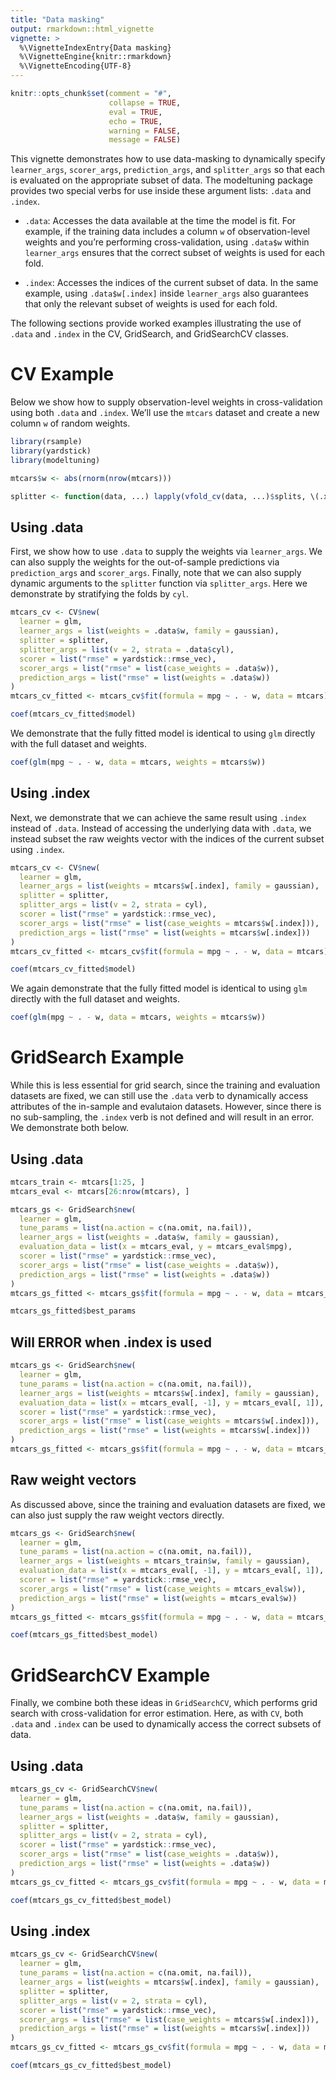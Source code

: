 ```yaml
---
title: "Data masking"
output: rmarkdown::html_vignette
vignette: >
  %\VignetteIndexEntry{Data masking}
  %\VignetteEngine{knitr::rmarkdown}
  %\VignetteEncoding{UTF-8}
---
```


```r
knitr::opts_chunk$set(comment = "#",
                      collapse = TRUE,
                      eval = TRUE,
                      echo = TRUE,
                      warning = FALSE,
                      message = FALSE)
```

This vignette demonstrates how to use data-masking to dynamically specify `learner_args`, `scorer_args`, `prediction_args`, and `splitter_args` so that each is evaluated on the appropriate subset of data. 
The modeltuning package provides two special verbs for use inside these argument lists: `.data` and `.index`.

- `.data`: Accesses the data available at the time the model is fit. For example, if the training data includes a column `w` of observation-level weights and you’re performing cross-validation, using `.data$w` within `learner_args` ensures that the correct subset of weights is used for each fold.

- `.index`: Accesses the indices of the current subset of data. In the same example, using `.data$w[.index]` inside `learner_args` also guarantees that only the relevant subset of weights is used for each fold.

The following sections provide worked examples illustrating the use of `.data` and `.index` in the CV, GridSearch, and GridSearchCV classes.

# CV Example

Below we show how to supply observation-level weights in cross-validation using both
`.data` and `.index`. We'll use the `mtcars` dataset and create a new column `w` of random weights.

```r
library(rsample)
library(yardstick)
library(modeltuning)

mtcars$w <- abs(rnorm(nrow(mtcars)))

splitter <- function(data, ...) lapply(vfold_cv(data, ...)$splits, \(.x) .x$in_id)
```

## Using .data

First, we show how to use `.data` to supply the weights via `learner_args`. We can
also supply the weights for the out-of-sample predictions via `prediction_args` and
`scorer_args`. Finally, note that we can also supply dynamic arguments to the `splitter`
function via `splitter_args`. Here we demonstrate by stratifying the folds by `cyl`.

```r
mtcars_cv <- CV$new(
  learner = glm,
  learner_args = list(weights = .data$w, family = gaussian),
  splitter = splitter,
  splitter_args = list(v = 2, strata = .data$cyl),
  scorer = list("rmse" = yardstick::rmse_vec),
  scorer_args = list("rmse" = list(case_weights = .data$w)),
  prediction_args = list("rmse" = list(weights = .data$w))
)
mtcars_cv_fitted <- mtcars_cv$fit(formula = mpg ~ . - w, data = mtcars)

coef(mtcars_cv_fitted$model)
```

We demonstrate that the fully fitted model is identical to using `glm` directly with the
full dataset and weights.

```r
coef(glm(mpg ~ . - w, data = mtcars, weights = mtcars$w))
```

## Using .index

Next, we demonstrate that we can achieve the same result using `.index` instead of `.data`.
Instead of accessing the underlying data with `.data`, we instead subset the raw weights
vector with the indices of the current subset using `.index`.

```r
mtcars_cv <- CV$new(
  learner = glm,
  learner_args = list(weights = mtcars$w[.index], family = gaussian),
  splitter = splitter,
  splitter_args = list(v = 2, strata = cyl),
  scorer = list("rmse" = yardstick::rmse_vec),
  scorer_args = list("rmse" = list(case_weights = mtcars$w[.index])),
  prediction_args = list("rmse" = list(weights = mtcars$w[.index]))
)
mtcars_cv_fitted <- mtcars_cv$fit(formula = mpg ~ . - w, data = mtcars)

coef(mtcars_cv_fitted$model)
```

We again demonstrate that the fully fitted model is identical to using `glm` directly with the
full dataset and weights.

```r
coef(glm(mpg ~ . - w, data = mtcars, weights = mtcars$w))
```

# GridSearch Example

While this is less essential for grid search, since the training and evaluation datasets are fixed,
we can still use the `.data` verb to dynamically access attributes of the in-sample and evalutaion
datasets. However, since there is no sub-sampling, the `.index` verb is not defined and will result
in an error. We demonstrate both below.

## Using .data

```r
mtcars_train <- mtcars[1:25, ]
mtcars_eval <- mtcars[26:nrow(mtcars), ]

mtcars_gs <- GridSearch$new(
  learner = glm,
  tune_params = list(na.action = c(na.omit, na.fail)),
  learner_args = list(weights = .data$w, family = gaussian),
  evaluation_data = list(x = mtcars_eval, y = mtcars_eval$mpg),
  scorer = list("rmse" = yardstick::rmse_vec),
  scorer_args = list("rmse" = list(case_weights = .data$w)),
  prediction_args = list("rmse" = list(weights = .data$w))
)
mtcars_gs_fitted <- mtcars_gs$fit(formula = mpg ~ . - w, data = mtcars_train)

mtcars_gs_fitted$best_params
```

## Will ERROR when .index is used
```r
mtcars_gs <- GridSearch$new(
  learner = glm,
  tune_params = list(na.action = c(na.omit, na.fail)),
  learner_args = list(weights = mtcars$w[.index], family = gaussian),
  evaluation_data = list(x = mtcars_eval[, -1], y = mtcars_eval[, 1]),
  scorer = list("rmse" = yardstick::rmse_vec),
  scorer_args = list("rmse" = list(case_weights = mtcars$w[.index])),
  prediction_args = list("rmse" = list(weights = mtcars$w[.index]))
)
mtcars_gs_fitted <- mtcars_gs$fit(formula = mpg ~ . - w, data = mtcars_train)
```

## Raw weight vectors

As discussed above, since the training and evaluation datasets are fixed, we can
also just supply the raw weight vectors directly.

```r
mtcars_gs <- GridSearch$new(
  learner = glm,
  tune_params = list(na.action = c(na.omit, na.fail)),
  learner_args = list(weights = mtcars_train$w, family = gaussian),
  evaluation_data = list(x = mtcars_eval[, -1], y = mtcars_eval[, 1]),
  scorer = list("rmse" = yardstick::rmse_vec),
  scorer_args = list("rmse" = list(case_weights = mtcars_eval$w)),
  prediction_args = list("rmse" = list(weights = mtcars_eval$w))
)
mtcars_gs_fitted <- mtcars_gs$fit(formula = mpg ~ . - w, data = mtcars_train)

coef(mtcars_gs_fitted$best_model)
```

# GridSearchCV Example

Finally, we combine both these ideas in `GridSearchCV`, which performs grid search
with cross-validation for error estimation. Here, as with `CV`, both `.data` and
`.index` can be used to dynamically access the correct subsets of data.

## Using .data

```r
mtcars_gs_cv <- GridSearchCV$new(
  learner = glm,
  tune_params = list(na.action = c(na.omit, na.fail)),
  learner_args = list(weights = .data$w, family = gaussian),
  splitter = splitter,
  splitter_args = list(v = 2, strata = cyl),
  scorer = list("rmse" = yardstick::rmse_vec),
  scorer_args = list("rmse" = list(case_weights = .data$w)),
  prediction_args = list("rmse" = list(weights = .data$w))
)
mtcars_gs_cv_fitted <- mtcars_gs_cv$fit(formula = mpg ~ . - w, data = mtcars)

coef(mtcars_gs_cv_fitted$best_model)
```

## Using .index
```r
mtcars_gs_cv <- GridSearchCV$new(
  learner = glm,
  tune_params = list(na.action = c(na.omit, na.fail)),
  learner_args = list(weights = mtcars$w[.index], family = gaussian),
  splitter = splitter,
  splitter_args = list(v = 2, strata = cyl),
  scorer = list("rmse" = yardstick::rmse_vec),
  scorer_args = list("rmse" = list(case_weights = mtcars$w[.index])),
  prediction_args = list("rmse" = list(weights = mtcars$w[.index]))
)
mtcars_gs_cv_fitted <- mtcars_gs_cv$fit(formula = mpg ~ . - w, data = mtcars)

coef(mtcars_gs_cv_fitted$best_model)
```
